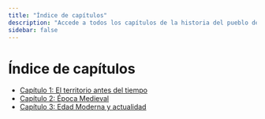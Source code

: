 ```yaml
---
title: "Índice de capítulos"
description: "Accede a todos los capítulos de la historia del pueblo de Cea."
sidebar: false
---
```


# Índice de capítulos

- [Capítulo 1: El territorio antes del tiempo](./capitulo-1)
- [Capítulo 2: Época Medieval](./capitulo-2)
- [Capítulo 3: Edad Moderna y actualidad](./capitulo-3)
